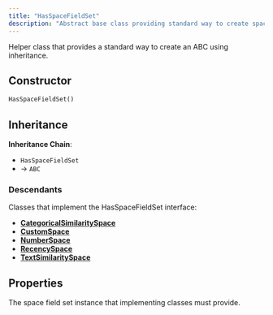 ```yaml
---
title: "HasSpaceFieldSet"
description: "Abstract base class providing standard way to create space field set implementations"
---
```


Helper class that provides a standard way to create an ABC using inheritance.

## Constructor

```python
HasSpaceFieldSet()
```

## Inheritance

**Inheritance Chain**: 
- `HasSpaceFieldSet` 
- → `ABC`

### Descendants

Classes that implement the HasSpaceFieldSet interface:

- [**CategoricalSimilaritySpace**](/reference/dsl/space/categorical_similarity_space)
- [**CustomSpace**](/reference/dsl/space/custom_space)
- [**NumberSpace**](/reference/dsl/space/number_space)
- [**RecencySpace**](/reference/dsl/space/recency_space)
- [**TextSimilaritySpace**](/reference/dsl/space/text_similarity_space)

## Properties

<ParamField path="space_field_set" type="SpaceFieldSet">
The space field set instance that implementing classes must provide.
</ParamField>